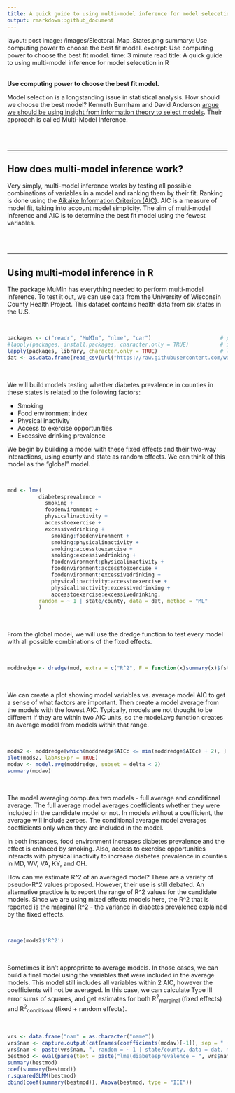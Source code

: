 ```yaml
---
title: A quick guide to using multi-model inference for model selecetion in R
output: rmarkdown::github_document
---
```

layout: post
image: /images/Electoral_Map_States.png
summary: Use computing power to choose the best fit model.
excerpt: Use computing power to choose the best fit model.
time: 3 minute read
title: A quick guide to using multi-model inference for model selecetion in R

<br>
**Use computing power to choose the best fit model.**

Model selection is a longstanding issue in statistical analysis. How should we choose the best model? Kenneth Burnham and David Anderson [argue we should be using insight from information theory to select models](https://www.springer.com/gp/book/9780387953649). Their approach is called Multi-Model Inference.

<br>
<br>

***

## How does multi-model inference work?

Very simply, multi-model inference works by testing all possible combinations of variables in a model and ranking them by their fit. Ranking is done using the [Aikaike Information Criterion (AIC)](https://en.wikipedia.org/wiki/Akaike_information_criterion). AIC is a measure of model fit, taking into account model simplicity. The aim of multi-model inference and AIC is to determine the best fit model using the fewest variables.

<br>
<br>

***

## Using multi-model inference in R

The package MuMIn has everything needed to perform multi-model inference. To test it out, we can use data from the University of Wisconsin County Health Project. This dataset contains health data from six states in the U.S.

<br>

```r
packages <- c("readr", "MuMIn", "nlme", "car")                      # packages you will need
#lapply(packages, install.packages, character.only = TRUE)          # install packages
lapply(packages, library, character.only = TRUE)                    # load packages
dat <- as.data.frame(read_csv(url("https://raw.githubusercontent.com/waltscience/mumin-r/master/healthdata.csv")))
```

<br>

We will build models testing whether diabetes prevalence in counties in these states is related to the following factors:
 
 * Smoking
 * Food environment index
 * Physical inactivity
 * Access to exercise opportunities
 * Excessive drinking prevalence
 
We begin by building a model with these fixed effects and their two-way interactions, using county and state as random effects. We can think of this model as the "global" model.

<br>

```r
mod <- lme(
          diabetesprevalence ~ 
            smoking +
            foodenvironment +
            physicalinactivity +
            accesstoexercise +
            excessivedrinking +
              smoking:foodenvironment +
              smoking:physicalinactivity +
              smoking:accesstoexercise +
              smoking:excessivedrinking +
              foodenvironment:physicalinactivity +
              foodenvironment:accesstoexercise +
              foodenvironment:excessivedrinking +
              physicalinactivity:accesstoexercise +
              physicalinactivity:excessivedrinking +
              accesstoexercise:excessivedrinking,
          random = ~ 1 | state/county, data = dat, method = "ML"
          )
```

<br>

From the global model, we will use the dredge function to test every model with all possible combinations of the fixed effects.

<br>

```r
moddredge <- dredge(mod, extra = c("R^2", F = function(x)summary(x)$fstatistic[[1]]))
```

<br>

We can create a plot showing model variables vs. average model AIC to get a sense of what factors are important. Then create a model average from the models with the lowest AIC. Typically, models are not thought to be different if they are within two AIC units, so the model.avg function creates an average model from models within that range. 

<br>

```r
mods2 <- moddredge[which(moddredge$AICc <= min(moddredge$AICc) + 2), ]
plot(mods2, labAsExpr = TRUE)
modav <- model.avg(moddredge, subset = delta < 2)
summary(modav)
```

<br>

The model averaging computes two models - full average and conditional average. The full average model averages coefficients whether they were included in the candidate model or not. In models without a coefficient, the average will include zeroes. The conditional average model averages coefficients only when they are included in the model.

In both instances, food environment increases diabetes prevalence and the effect is enhaced by smoking. Also, access to exercise opportunities interacts with physical inactivity to increase diabetes prevalence in counties in MD, WV, VA, KY, and OH.

How can we estimate R^2 of an averaged model? There are a variety of pseudo-R^2 values proposed. However, their use is still debated. An alternative practice is to report the range of R^2 values for the candidate models. Since we are using mixed effects models here, the R^2 that is reported is the marginal R^2 - the variance in diabetes prevalence explained by the fixed effects.

<br>

```r
range(mods2$'R^2')
```

<br>

Sometimes it isn't appropriate to average models. In those cases, we can build a final model using the variables that were included in the average models. This model still includes all variables within 2 AIC, however the coefficients will not be averaged. In this case, we can calculate Type III error sums of squares, and get estimates for both R^2^~marginal~ (fixed effects) and R^2^~conditional~ (fixed + random effects).

<br>

```r
vrs <- data.frame("nam" = as.character("name"))
vrs$nam <- capture.output(cat(names(coefficients(modav)[-1]), sep = " + "))
vrs$nam <- paste(vrs$nam, ", random = ~ 1 | state/county, data = dat, method='ML'", sep = "")
bestmod <- eval(parse(text = paste("lme(diabetesprevalence ~ ", vrs$nam, ")")))
summary(bestmod)
coef(summary(bestmod))
r.squaredGLMM(bestmod)
cbind(coef(summary(bestmod)), Anova(bestmod, type = "III"))
```







